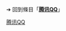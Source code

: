 {{Hidden|header=稳定版本
|content=
{{LSR
 |article = 腾讯QQ
 |latest_release_version = '''腾讯QQ（9.6.1.28732）'''（简体中文，Windows）
 |latest_release_date = {{release date and age|2022|06|02}}
}}

{{LSR
 |article = QQ国际
 |latest_release_version = '''QQ国际（2.11）'''（多语言，Windows）
 |latest_release_date = {{release date and age|2014|01|22}}
}}

{{LSR
 |article = 腾讯QQ 
 |latest_release_version = '''QQ Mac版（6.7.9.21089）'''（简体中文、英文，Mac）
 |latest_release_date = {{release date and age|2022|06|02}}
}}

{{LSR
 |article = 腾讯QQ 
 |latest_release_version = '''QQ Android版（8.8.95.8265）'''（简体中文）
 |latest_release_date = {{release date and age|2022|06|15}}
}}

{{LSR
 |article = QQ国际
 |latest_release_version = '''QQ国际 Android版（6.0.3.6604）'''（多语言）
 |latest_release_date = {{release date and age|2020|06|24}}
}}

{{LSR
 |article = 腾讯QQ 
 |latest_release_version = '''QQ iOS版（8.8.95）'''（简体中文）
 |latest_release_date = {{release date and age|2022|06|21}}
}}

{{LSR
 |article = QQ国际
 |latest_release_version = '''QQ国际 iPhone版（5.0.2）'''（多语言）
 |latest_release_date = {{release date and age|2018|10|15}}
}}

{{LSR
 |article = 腾讯QQ 
 |latest_release_version = '''QQ Windows Pad版（5.4）'''（简体中文）
 |latest_release_date = {{release date and age|2017|05|03}}
}}

{{LSR
 |article = 腾讯QQ 
 |latest_release_version = '''QQ Windows Phone版（5.4）'''（简体中文）
 |latest_release_date = {{release date and age|2017|05|03}}
}}

{{LSR
 |article = 腾讯QQ 
 |latest_release_version = '''QQ極速版 Android（4.0.4.1135）'''（简体中文）
 |latest_release_date = {{release date and age|2021|08|17}}
}}

{{LSR
 |article = 腾讯QQ 
 |latest_release_version = '''QQ Android Pad版（5.9.4.3666）'''（简体中文）
 |latest_release_date = {{release date and age|2022|04|22}}
}}

{{LSR
 |article = 腾讯QQ 
 |latest_release_version = '''QQ for Linux（2.0.0 Beta2）'''（简体中文）
 |latest_release_date = {{release date and age|2020|04|09}}
}}
}}
<noinclude>


➔ 回到條目「'''[[腾讯QQ]]'''」
[[Category:最新稳定版模板|腾讯QQ]]